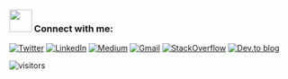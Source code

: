 ### <img src="assets/handshake.gif" width = "40px">&nbsp;Connect with me:
[![Twitter](https://img.shields.io/badge/twitter-%231DA1F2.svg?&style=for-the-badge&logo=twitter&logoColor=white)](https://twitter.com/rao123dk)
 [![LinkedIn](https://img.shields.io/badge/linkedin-%230077B5.svg?&style=for-the-badge&logo=linkedin&logoColor=white)](https://www.linkedin.com/in/rao123dk/)
 [<img alt="Medium" src="https://img.shields.io/badge/Medium-%23000000.svg?style=for-the-badge&logo=Medium&logoColor=white"/>](https://medium.com/@rao123dk)
[<img alt="Gmail" src="https://img.shields.io/badge/Gmail-D14836?style=for-the-badge&logo=gmail&logoColor=white" />](mailto:edx.dheerajrao@gmail.com?subject=From%20GitHub&body=Hi,%20there.%20Found%20you%20on%20GitHub.)
[![StackOverflow](https://img.shields.io/badge/stackoverflow-003E54.svg?style=for-the-badge&logo=stackoverflow&logoColor=yellow)](https://stackoverflow.com/users/4704616/dheeraj-kumar-rao)
[![Dev.to blog](https://img.shields.io/badge/dev.to-0A0A0A?style=for-the-badge&logo=dev.to&logoColor=white)](https://dev.to/rao123dk)

![visitors](https://visitor-badge.laobi.icu/badge?page_id=rao123dk)